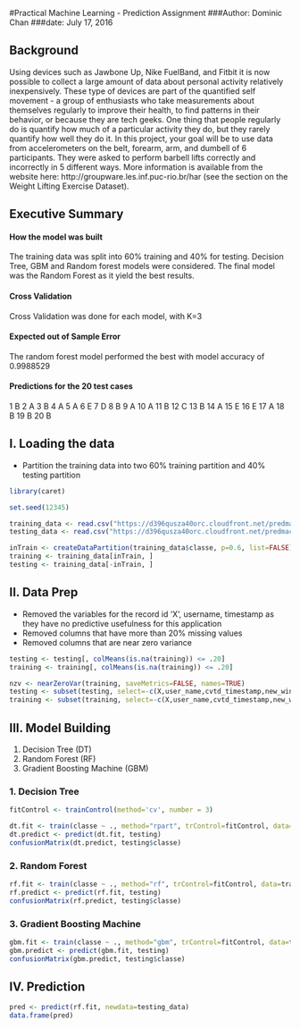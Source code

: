 #Practical Machine Learning - Prediction Assignment
###Author: Dominic Chan
###date: July 17, 2016



## Background
Using devices such as Jawbone Up, Nike FuelBand, and Fitbit it is now possible to collect a large amount of data about personal activity relatively inexpensively. These type of devices are part of the quantified self movement - a group of enthusiasts who take measurements about themselves regularly to improve their health, to find patterns in their behavior, or because they are tech geeks. One thing that people regularly do is quantify how much of a particular activity they do, but they rarely quantify how well they do it. In this project, your goal will be to use data from accelerometers on the belt, forearm, arm, and dumbell of 6 participants. They were asked to perform barbell lifts correctly and incorrectly in 5 different ways. More information is available from the website here: http://groupware.les.inf.puc-rio.br/har (see the section on the Weight Lifting Exercise Dataset).

## Executive Summary

####  How the model was built
The training data was split into 60% training and 40% for testing.  Decision Tree, GBM and Random forest models were considered.  The final model was the Random Forest as it yield the best results.


####  Cross Validation
Cross Validation was done for each model, with K=3


#### Expected out of Sample Error
The random forest model performed the best with model accuracy of 0.9988529


#### Predictions for the 20 test cases
1     B
2     A
3     B
4     A
5     A
6     E
7     D
8     B
9     A
10    A
11    B
12    C
13    B
14    A
15    E
16    E
17    A
18    B
19    B
20    B




## I. Loading the data
- Partition the training data into two 60% training partition and 40% testing partition
```r
library(caret)

set.seed(12345)

training_data <- read.csv("https://d396qusza40orc.cloudfront.net/predmachlearn/pml-training.csv",  na.strings=c("NA","#DIV/0!",""))
testing_data <- read.csv("https://d396qusza40orc.cloudfront.net/predmachlearn/pml-testing.csv",  na.strings=c("NA","#DIV/0!",""))

inTrain <- createDataPartition(training_data$classe, p=0.6, list=FALSE)
training <- training_data[inTrain, ]
testing <- training_data[-inTrain, ]
```


## II.  Data Prep
- Removed the variables for the record id 'X', username, timestamp as they have no predictive usefulness for this application
- Removed columns that have more than 20% missing values
- Removed columns that are near zero variance

```r
testing <- testing[, colMeans(is.na(training)) <= .20]
training <- training[, colMeans(is.na(training)) <= .20]

nzv <- nearZeroVar(training, saveMetrics=FALSE, names=TRUE)
testing <- subset(testing, select=-c(X,user_name,cvtd_timestamp,new_window))
training <- subset(training, select=-c(X,user_name,cvtd_timestamp,new_window))
```

## III.  Model Building
1. Decision Tree (DT)
2. Random Forest (RF)
3. Gradient Boosting Machine (GBM)

### 1. Decision Tree
```r
fitControl <- trainControl(method='cv', number = 3)

dt.fit <- train(classe ~ ., method="rpart", trControl=fitControl, data=training)
dt.predict <- predict(dt.fit, testing)
confusionMatrix(dt.predict, testing$classe)
```

### 2. Random Forest
```r
rf.fit <- train(classe ~ ., method="rf", trControl=fitControl, data=training, ntree=100)
rf.predict <- predict(rf.fit, testing)
confusionMatrix(rf.predict, testing$classe)
```

### 3. Gradient Boosting Machine
```r
gbm.fit <- train(classe ~ ., method="gbm", trControl=fitControl, data=training, verbose = FALSE)
gbm.predict <- predict(gbm.fit, testing)
confusionMatrix(gbm.predict, testing$classe)
```

## IV.  Prediction
```r
pred <- predict(rf.fit, newdata=testing_data)
data.frame(pred)
```